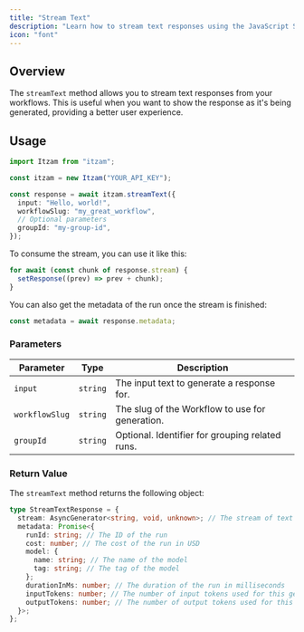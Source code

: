 ```yaml
---
title: "Stream Text"
description: "Learn how to stream text responses using the JavaScript SDK."
icon: "font"
---
```


## Overview

The `streamText` method allows you to stream text responses from your workflows. This is useful when you want to show the response as it's being generated, providing a better user experience.

## Usage

```typescript
import Itzam from "itzam";

const itzam = new Itzam("YOUR_API_KEY");

const response = await itzam.streamText({
  input: "Hello, world!",
  workflowSlug: "my_great_workflow",
  // Optional parameters
  groupId: "my-group-id",
});
```

To consume the stream, you can use it like this:

```typescript
for await (const chunk of response.stream) {
  setResponse((prev) => prev + chunk);
}
```

You can also get the metadata of the run once the stream is finished:

```typescript
const metadata = await response.metadata;
```

### Parameters

| Parameter      | Type     | Description                                     |
| -------------- | -------- | ----------------------------------------------- |
| `input`        | `string` | The input text to generate a response for.      |
| `workflowSlug` | `string` | The slug of the Workflow to use for generation. |
| `groupId`      | `string` | Optional. Identifier for grouping related runs. |

### Return Value

The `streamText` method returns the following object:

```typescript
type StreamTextResponse = {
  stream: AsyncGenerator<string, void, unknown>; // The stream of text
  metadata: Promise<{
    runId: string; // The ID of the run
    cost: number; // The cost of the run in USD
    model: {
      name: string; // The name of the model
      tag: string; // The tag of the model
    };
    durationInMs: number; // The duration of the run in milliseconds
    inputTokens: number; // The number of input tokens used for this generation
    outputTokens: number; // The number of output tokens used for this generation
  }>;
};
``` 